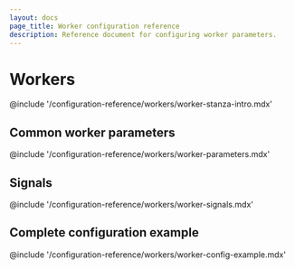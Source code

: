 ```yaml
---
layout: docs
page_title: Worker configuration reference
description: Reference document for configuring worker parameters.
---
```


# Workers

@include '/configuration-reference/workers/worker-stanza-intro.mdx'

## Common worker parameters

@include '/configuration-reference/workers/worker-parameters.mdx'

## Signals

@include '/configuration-reference/workers/worker-signals.mdx'

## Complete configuration example

@include '/configuration-reference/workers/worker-config-example.mdx'